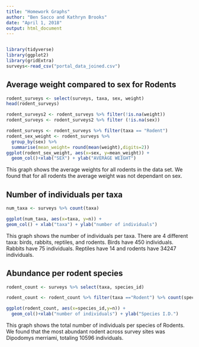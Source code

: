 ```yaml
---
title: "Homework Graphs"
author: "Ben Sacco and Kathryn Brooks"
date: "April 1, 2018"
output: html_document
---
```


```r
```
```r
library(tidyverse)
library(ggplot2)
library(gridExtra)
surveys<-read_csv("portal_data_joined.csv")

```




## Average weight compared to sex for Rodents

```r
rodent_surveys <- select(surveys, taxa, sex, weight)
head(rodent_surveys)

```

```r

rodent_surveys2 <- rodent_surveys %>% filter(!is.na(weight))
rodent_surveys <- rodent_surveys2 %>% filter (!is.na(sex))                     

rodent_surveys <- rodent_surveys %>% filter(taxa == "Rodent")
rodent_sex_weight <- rodent_surveys %>%
  group_by(sex) %>%
  summarise(mean_weight= round(mean(weight),digits=2))
ggplot(rodent_sex_weight, aes(x=sex, y=mean_weight)) +
  geom_col()+xlab("SEX") + ylab("AVERAGE WEIGHT")
```

This graph shows the average weights for all rodents in the data set.  We found that for all rodents the average weight was not dependant on sex.

## Number of individuals per taxa

```r
num_taxa <- surveys %>% count(taxa) 

ggplot(num_taxa, aes(x=taxa, y=n)) +
geom_col() + xlab("taxa") + ylab("number of individuals")
```

This graph shows the number of individuals per taxa. There are 4 different taxa: birds, rabbits, reptiles, and rodents. Birds have 450 individuals. Rabbits have 75 individuals. Reptiles have 14 and rodents have 34247 individuals.

## Abundance per rodent species

```r
rodent_count <- surveys %>% select(taxa, species_id)

rodent_count <- rodent_count %>% filter(taxa =="Rodent") %>% count(species_id)

ggplot(rodent_count, aes(x=species_id,y=n)) +
  geom_col()+xlab("number of individuals") + ylab("Species I.D.")
```

This graph shows the total number of individuals per species of Rodents.  We found that the most abundant rodent across survey sites was Dipodomys merriami, totaling 10596 individuals.